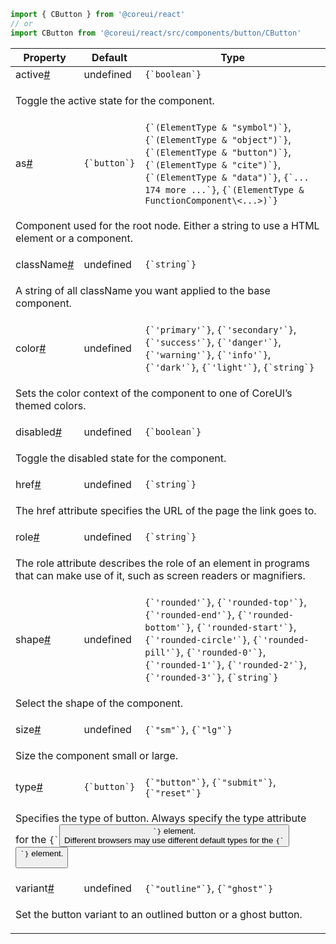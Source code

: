 
```jsx
import { CButton } from '@coreui/react'
// or
import CButton from '@coreui/react/src/components/button/CButton'
```

<div className="table-responsive table-api border rounded mb-3">
  <table className="table">
    <thead>
      <tr>
        <th>Property</th>
        <th>Default</th>
        <th>Type</th>
      </tr>
    </thead>
    <tbody>
      <tr id="cbutton-active">
        <td className="text-primary fw-semibold">active<a href="#cbutton-active" aria-label="CButton active permalink" className="anchor-link after">#</a></td>
        <td>undefined</td>
        <td><code>{`boolean`}</code></td>
      </tr>
      <tr>
        <td colSpan="3">
          <p>Toggle the active state for the component.</p>
        </td>
      </tr>
      <tr id="cbutton-as">
        <td className="text-primary fw-semibold">as<a href="#cbutton-as" aria-label="CButton as permalink" className="anchor-link after">#</a></td>
        <td><code>{`button`}</code></td>
        <td><code>{`(ElementType & "symbol")`}</code>, <code>{`(ElementType & "object")`}</code>, <code>{`(ElementType & "button")`}</code>, <code>{`(ElementType & "cite")`}</code>, <code>{`(ElementType & "data")`}</code>, <code>{`... 174 more ...`}</code>, <code>{`(ElementType & FunctionComponent\<...>)`}</code></td>
      </tr>
      <tr>
        <td colSpan="3">
          <p>Component used for the root node. Either a string to use a HTML element or a component.</p>
        </td>
      </tr>
      <tr id="cbutton-className">
        <td className="text-primary fw-semibold">className<a href="#cbutton-className" aria-label="CButton className permalink" className="anchor-link after">#</a></td>
        <td>undefined</td>
        <td><code>{`string`}</code></td>
      </tr>
      <tr>
        <td colSpan="3">
          <p>A string of all className you want applied to the base component.</p>
        </td>
      </tr>
      <tr id="cbutton-color">
        <td className="text-primary fw-semibold">color<a href="#cbutton-color" aria-label="CButton color permalink" className="anchor-link after">#</a></td>
        <td>undefined</td>
        <td><code>{`'primary'`}</code>, <code>{`'secondary'`}</code>, <code>{`'success'`}</code>, <code>{`'danger'`}</code>, <code>{`'warning'`}</code>, <code>{`'info'`}</code>, <code>{`'dark'`}</code>, <code>{`'light'`}</code>, <code>{`string`}</code></td>
      </tr>
      <tr>
        <td colSpan="3">
          <p>Sets the color context of the component to one of CoreUI’s themed colors.</p>
        </td>
      </tr>
      <tr id="cbutton-disabled">
        <td className="text-primary fw-semibold">disabled<a href="#cbutton-disabled" aria-label="CButton disabled permalink" className="anchor-link after">#</a></td>
        <td>undefined</td>
        <td><code>{`boolean`}</code></td>
      </tr>
      <tr>
        <td colSpan="3">
          <p>Toggle the disabled state for the component.</p>
        </td>
      </tr>
      <tr id="cbutton-href">
        <td className="text-primary fw-semibold">href<a href="#cbutton-href" aria-label="CButton href permalink" className="anchor-link after">#</a></td>
        <td>undefined</td>
        <td><code>{`string`}</code></td>
      </tr>
      <tr>
        <td colSpan="3">
          <p>The href attribute specifies the URL of the page the link goes to.</p>
        </td>
      </tr>
      <tr id="cbutton-role">
        <td className="text-primary fw-semibold">role<a href="#cbutton-role" aria-label="CButton role permalink" className="anchor-link after">#</a></td>
        <td>undefined</td>
        <td><code>{`string`}</code></td>
      </tr>
      <tr>
        <td colSpan="3">
          <p>The role attribute describes the role of an element in programs that can make use of it, such as screen readers or magnifiers.</p>
        </td>
      </tr>
      <tr id="cbutton-shape">
        <td className="text-primary fw-semibold">shape<a href="#cbutton-shape" aria-label="CButton shape permalink" className="anchor-link after">#</a></td>
        <td>undefined</td>
        <td><code>{`'rounded'`}</code>, <code>{`'rounded-top'`}</code>, <code>{`'rounded-end'`}</code>, <code>{`'rounded-bottom'`}</code>, <code>{`'rounded-start'`}</code>, <code>{`'rounded-circle'`}</code>, <code>{`'rounded-pill'`}</code>, <code>{`'rounded-0'`}</code>, <code>{`'rounded-1'`}</code>, <code>{`'rounded-2'`}</code>, <code>{`'rounded-3'`}</code>, <code>{`string`}</code></td>
      </tr>
      <tr>
        <td colSpan="3">
          <p>Select the shape of the component.</p>
        </td>
      </tr>
      <tr id="cbutton-size">
        <td className="text-primary fw-semibold">size<a href="#cbutton-size" aria-label="CButton size permalink" className="anchor-link after">#</a></td>
        <td>undefined</td>
        <td><code>{`"sm"`}</code>, <code>{`"lg"`}</code></td>
      </tr>
      <tr>
        <td colSpan="3">
          <p>Size the component small or large.</p>
        </td>
      </tr>
      <tr id="cbutton-type">
        <td className="text-primary fw-semibold">type<a href="#cbutton-type" aria-label="CButton type permalink" className="anchor-link after">#</a></td>
        <td><code>{`button`}</code></td>
        <td><code>{`"button"`}</code>, <code>{`"submit"`}</code>, <code>{`"reset"`}</code></td>
      </tr>
      <tr>
        <td colSpan="3">
          <p>Specifies the type of button. Always specify the type attribute for the <code>{`<button>`}</code> element.<br />
Different browsers may use different default types for the <code>{`<button>`}</code> element.</p>
        </td>
      </tr>
      <tr id="cbutton-variant">
        <td className="text-primary fw-semibold">variant<a href="#cbutton-variant" aria-label="CButton variant permalink" className="anchor-link after">#</a></td>
        <td>undefined</td>
        <td><code>{`"outline"`}</code>, <code>{`"ghost"`}</code></td>
      </tr>
      <tr>
        <td colSpan="3">
          <p>Set the button variant to an outlined button or a ghost button.</p>
        </td>
      </tr>
    </tbody>
  </table>
</div>
